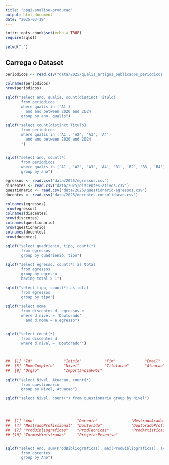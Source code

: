 ```yaml
---
title: "ppgi-analise-producao"
output: html_document
date: "2025-03-19"
---
```


```r
knitr::opts_chunk$set(echo = TRUE)
require(sqldf)

setwd(".")
```

## Carrega o Dataset

```r
periodicos <- read.csv("data/2025/qualis_artigos_publicados_periodicos.csv", head=T, sep=",")

colnames(periodicos)
nrow(periodicos)

sqldf("select ano, qualis, count(distinct Titulo) 
       from periodicos
       where qualis in ('A1') 
         and ano between 2020 and 2024 
       group by ano, qualis")

sqldf("select count(distinct Titulo) 
       from periodicos
       where qualis in ('A1', 'A2', 'A3', 'A4') 
         and ano between 2020 and 2024 
       ")


sqldf("select ano, count(*) 
       from periodicos
       where qualis in ('A1', 'A2', 'A3', 'A4', 'B1', 'B2', 'B3', 'B4') 
       group by ano")
```

```r
egressos <- read.csv("data/2025/egressos.csv")
discentes <- read.csv("data/2025/discentes-ativos.csv")
questionario <- read.csv("data/2025/questionario-egressos.csv")
docentes <- read.csv("data/2025/docentes-consolidacao.csv")

colnames(egressos)
nrow(egressos)
colnames(discentes)
nrow(discentes)
colnames(questionario)
nrow(questionario)
colnames(docentes)
nrow(docentes)

sqldf("select quadrienio, tipo, count(*)
       from egressos 
       group by quadrienio, tipo")

sqldf("select egresso, count(*) as total 
       from egressos 
       group by egresso
       having total > 1")

sqldf("select tipo, count(*) as total 
       from egressos 
       group by tipo")

sqldf("select nome 
       from discentes d, egressos e
       where d.nivel = 'Doutorado' 
         and d.nome = e.egresso")


sqldf("select count(*) 
       from discentes d
       where d.nivel = 'Doutorado'")



##  [1] "Id"              "Inicio"          "Fim"             "Email"          
##  [5] "NomeCompleto"    "Nivel"           "Titulacao"       "Atuacao"        
##  [9] "Orgao"           "ImportanciaPPGI"

sqldf("select Nivel, Atuacao, count(*) 
       from questionario 
       group by Nivel, Atuacao")

sqldf("select Nivel, count(*) from questionario group by Nivel")




##  [1] "Ano"                   "Docente"               "MestradoAcademico"    
##  [4] "MestradoProfissional"  "Doutorado"             "DoutoradoProfissional"
##  [7] "ProdBibliograficas"    "ProdTecnicas"          "ProdArtisticas"       
## [10] "TurmasMinistradas"     "ProjetosPesquisa"


sqldf("select Ano, sum(ProdBibliograficas), max(ProdBibliograficas), avg(ProdBibliograficas), stdev(ProdBibliograficas)
       from docentes
       group by Ano")

```